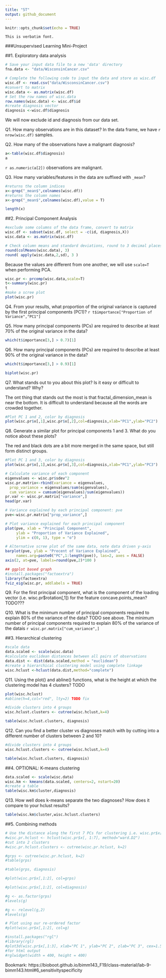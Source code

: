 ```yaml
---
title: "5T"
output: github_document
---
```


```r
knitr::opts_chunk$set(echo = TRUE)
```

`This is verbatim font.`

###Unsupervised Learning Mini-Project

##1. Exploratory data analysis

```r
# Save your input data file to a new 'data' directory
fna.data <- "data/WisconsinCancer.csv"

# Complete the following code to input the data and store as wisc.df
wisc.df <- read.csv("data/WisconsinCancer.csv")
#convert to matrix
wisc.data <- as.matrix(wisc.df)
# Set the row names of wisc.data
row.names(wisc.data) <- wisc.df$id
#create diagnosis vector
diagnosis <-wisc.df$diagnosis
```



We will now exclude id and diagnosis from our data set.

Q1. How many observations are in this dataset?
In the data frame, we have `r nrow(wisc.df)` samples.

Q2. How many of the observations have a malignant diagnosis?
```r
a<-table(wisc.df$diagnosis)
a
```
`r as.numeric(a[2])` observations are malignant.

Q3. How many variables/features in the data are suffixed with `_mean`?
```r
#returns the column indices
x<-grep("_mean$",colnames(wisc.df))
#returns the column names
x<-grep("_mean$",colnames(wisc.df),value = T)

length(x)
```


##2. Principal Component Analysis
```r
#exclude some columns of the data frame, convert to matrix
wisc.df <- subset(wisc.df, select = -c(id, diagnosis,X))
wisc.data <- as.matrix(wisc.df)

# Check column means and standard deviations, round to 3 decimal places
round(colMeans(wisc.data), 3)
round( apply(wisc.data,2,sd), 3 )
```

Because the values are different from one another, we will use `scale=T` when performing PCA.
```r
wisc.pr <- prcomp(wisc.data,scale=T)
t<-summary(wisc.pr)
t
#make a scree plot
plot(wisc.pr)
```

Q4. From your results, what proportion of the original variance is captured by the first principal components (PC1)?
`r t$importance["Proportion of Variance","PC1"]`


Q5. How many principal components (PCs) are required to describe at least 70% of the original variance in the data?
```r
which(t$importance[3,] > 0.7)[1]
```


Q6. How many principal components (PCs) are required to describe at least 90% of the original variance in the data?
```r
which(t$importance[3,] > 0.9)[1]
```


```r
biplot(wisc.pr)
```
Q7. What stands out to you about this plot? Is it easy or difficult to understand? Why?

The ont thing that stands out the most is that fractal_dimension_mean is near the bottom. It is difficult to understand because all the words are crowded together.


```r
#Plot PC 1 and 2, color by diagnosis
plot(wisc.pr$x[,1],wisc.pr$x[,2],col=diagnosis,xlab="PC1",ylab="PC2")
```

Q8. Generate a similar plot for principal components 1 and 3. What do you notice about these plots?

The red and black dots are a bit more merged in the same space, but still form distinct groups.
```r
#Plot PC 1 and 3, color by diagnosis
plot(wisc.pr$x[,1],wisc.pr$x[,3],col=diagnosis,xlab="PC1",ylab="PC3")
```


```r
# Calculate variance of each component
eigenvalues <- wisc.pr$sdev^2
wisc.pr.matrix<-rbind(variance = eigenvalues,
  prop_variance = eigenvalues/sum(eigenvalues),
  cum_variance = cumsum(eigenvalues)/sum(eigenvalues))
pr.var <- wisc.pr.matrix["variance",]
head(pr.var)
```






```r
# Variance explained by each principal component: pve
pve<-wisc.pr.matrix["prop_variance",]

# Plot variance explained for each principal component
plot(pve, xlab = "Principal Component", 
     ylab = "Proportion of Variance Explained", 
     ylim = c(0, 1), type = "o")
```



```r
# Alternative scree plot of the same data, note data driven y-axis
barplot(pve, ylab = "Precent of Variance Explained",
     names.arg=paste0("PC",1:length(pve)), las=2, axes = FALSE)
axis(2, at=pve, labels=round(pve,2)*100 )
```

```r
## ggplot based graph
#install.packages("factoextra")
library(factoextra)
fviz_eig(wisc.pr, addlabels = TRUE)
```

Q9. For the first principal component, what is the component of the loading vector (i.e. wisc.pr$rotation[,1]) for the feature concave.points_mean?
TODO???


Q10. What is the minimum number of principal components required to explain 80% of the variance of the data?
TODO see above. The minimum number of principal components required to explain 80% of the variance of the datais  `r wisc.pr.matrix["cum_variance",]`


##3. Hierarchical clustering

```r
#scale data
data.scaled <- scale(wisc.data)
#calculate euclidean distances between all pairs of observations
data.dist <- dist(data.scaled,method = "euclidean")
#create a hierarchical clustering model using complete linkage
wisc.hclust <-hclust(data.dist,method="complete")
```

Q11. Using the plot() and abline() functions, what is the height at which the clustering model has 4 clusters?
TODO
```r
plot(wisc.hclust)
#abline(h=4,col="red", lty=2) TODO fix
```


```r
#divide clusters into 4 groups
wisc.hclust.clusters <- cutree(wisc.hclust,k=4)

table(wisc.hclust.clusters, diagnosis)
```

Q12. Can you find a better cluster vs diagnoses match with by cutting into a different number of clusters between 2 and 10?
```r
#divide clusters into 4 groups
wisc.hclust.clusters <- cutree(wisc.hclust,k=4)

table(wisc.hclust.clusters, diagnosis)

```




##4. OPTIONAL: K-means clustering

```r
data.scaled <- scale(wisc.data)
wisc.km <- kmeans(data.scaled, centers=2, nstart=20)
#create a table
table(wisc.km$cluster,diagnosis)
```

Q13. How well does k-means separate the two diagnoses? How does it compare to your hclust results?
```r
table(wisc.km$cluster,wisc.hclust.clusters)
```


##5. Combining methods
```r
# Use the distance along the first 7 PCs for clustering i.e. wisc.pr$x[, 1:7]
#wisc.pr.hclust <- hclust(wisc.pr$x[, 1:7], method="ward.D2")
#cut into 2 clusters
#wisc.pr.hclust.clusters <- cutree(wisc.pr.hclust, k=2)

```

```r
#grps <- cutree(wisc.pr.hclust, k=2)
#table(grps)

#table(grps, diagnosis)

#plot(wisc.pr$x[,1:2], col=grps)

#plot(wisc.pr$x[,1:2], col=diagnosis)

#g <- as.factor(grps)
#levels(g)

#g <- relevel(g,2)
#levels(g)

# Plot using our re-ordered factor 
#plot(wisc.pr$x[,1:2], col=g)

#install.packages("rgl")
#library(rgl)
#plot3d(wisc.pr$x[,1:3], xlab="PC 1", ylab="PC 2", zlab="PC 3", cex=1.5, size=1, type="s", col=grps)
#for html output
#rglwidget(width = 400, height = 400)
```


Bookmark: https://bioboot.github.io/bimm143_F19/class-material/lab-9-bimm143.html#6_sensitivityspecificity







